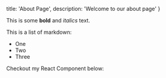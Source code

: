   title: 'About Page',
  description: 'Welcome to our about page'
}

<article className="prose lg:prose-xl dark:prose-invert mx-auto">


This is some **bold** and *italics* text.

This is a list of markdown:
- One 
- Two
- Three

Checkout my React Component below:

</article>
